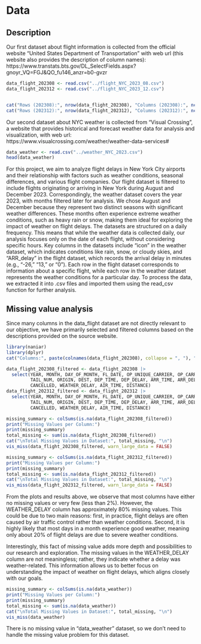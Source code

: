 # Data

## Description
Our first dataset about flight information is collected from the official website "United States Department of Transportation" with web url (this website also provides the description of column names): https://www.transtats.bts.gov/DL_SelectFields.aspx?gnoyr_VQ=FGJ&QO_fu146_anzr=b0-gvzr
```r
data_flight_202308 <- read.csv("../flight_NYC_2023_08.csv")
data_flight_202312 <- read.csv("../flight_NYC_2023_12.csv")


cat("Rows (202308):", nrow(data_flight_202308), "Columns (202308):", ncol(data_flight_202308), "\n")
cat("Rows (202312):", nrow(data_flight_202312), "Columns (202312):", ncol(data_flight_202312), "\n")
```

Our second dataset about NYC weather is collected from "Visual Crossing", a website that provides historical and forecast weather data for analysis and visualization, with web url: https://www.visualcrossing.com/weather/weather-data-services#
```r
data_weather <- read.csv("../weather_NYC_2023.csv")
head(data_weather)
```

For this project, we aim to analyze flight delays in New York City airports and their relationship with factors such as weather conditions, seasonal differences, and various flight companies. Our flight dataset is filtered to include flights originating or arriving in New York during August and December 2023. Correspondingly, the weather dataset covers the year 2023, with months filtered later for analysis. We chose August and December because they represent two distinct seasons with significant weather differences. These months often experience extreme weather conditions, such as heavy rain or snow, making them ideal for exploring the impact of weather on flight delays. The datasets are structured on a daily frequency. This means that while the weather data is collected daily, our analysis focuses only on the date of each flight, without considering specific hours. Key columns in the datasets include "icon" in the weather dataset, which indicates conditions like rain, snow, or cloudy skies, and "ARR_delay" in the flight dataset, which records the arrival delay in minutes (e.g., "-26," "13," or "0"). Each row in the flight dataset corresponds to information about a specific flight, while each row in the weather dataset represents the weather conditions for a particular day. To process the data, we extracted it into .csv files and imported them using the read_csv function for further analysis.


## Missing value analysis
Since many columns in the data_flight dataset are not directly relevant to our objective, we have primarily selected and filtered columns based on the descriptions provided on the source website. 
```r
library(naniar)
library(dplyr)
cat("Columns:", paste(colnames(data_flight_202308), collapse = ", "), "\n")
```


```r
data_flight_202308_filtered <- data_flight_202308 |>
  select(YEAR, MONTH, DAY_OF_MONTH, FL_DATE, OP_UNIQUE_CARRIER, OP_CARRIER, 
         TAIL_NUM, ORIGIN, DEST, DEP_TIME, DEP_DELAY, ARR_TIME, ARR_DELAY, 
         CANCELLED, WEATHER_DELAY, AIR_TIME, DISTANCE)
data_flight_202312_filtered <- data_flight_202312 |>
  select(YEAR, MONTH, DAY_OF_MONTH, FL_DATE, OP_UNIQUE_CARRIER, OP_CARRIER, 
         TAIL_NUM, ORIGIN, DEST, DEP_TIME, DEP_DELAY, ARR_TIME, ARR_DELAY, 
         CANCELLED, WEATHER_DELAY, AIR_TIME, DISTANCE)

missing_summary <- colSums(is.na(data_flight_202308_filtered))
print("Missing Values per Column:")
print(missing_summary)
total_missing <- sum(is.na(data_flight_202308_filtered))
cat("\nTotal Missing Values in Dataset:", total_missing, "\n")
vis_miss(data_flight_202308_filtered, warn_large_data = FALSE)
```

```r
missing_summary <- colSums(is.na(data_flight_202312_filtered))
print("Missing Values per Column:")
print(missing_summary)
total_missing <- sum(is.na(data_flight_202312_filtered))
cat("\nTotal Missing Values in Dataset:", total_missing, "\n")
vis_miss(data_flight_202312_filtered, warn_large_data = FALSE)
```

From the plots and results above, we observe that most columns have either no missing values or very few (less than 2%). However, the WEATHER_DELAY column has approximately 80% missing values. This could be due to two main reasons: first, in practice, flight delays are often caused by air traffic control rather than weather conditions. Second, it is highly likely that most days in a month experience good weather, meaning only about 20% of flight delays are due to severe weather conditions.

Interestingly, this fact of missing value adds more depth and possibilities to our research and exploration. The missing values in the WEATHER_DELAY column are not meaningless; rather, they indicate whether a delay was weather-related. This information allows us to better focus on understanding the impact of weather on flight delays, which aligns closely with our goals.

```r
missing_summary <- colSums(is.na(data_weather))
print("Missing Values per Column:")
print(missing_summary)
total_missing <- sum(is.na(data_weather))
cat("\nTotal Missing Values in Dataset:", total_missing, "\n")
vis_miss(data_weather)
```
There is no missing value in "data_weather" dataset, so we don't need to handle the missing value problem for this dataset.
